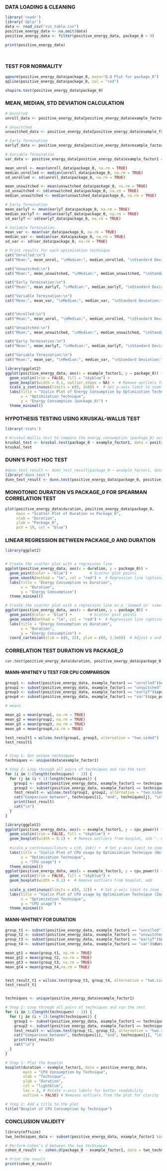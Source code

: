 ### DATA LOADING & CLEANING

```r
library('readr')
library('dplyr')
data <- read_csv("run_table.csv")
positive_energy_data <- na.omit(data)
positive_energy_data <- filter(positive_energy_data, package_0 > 0)

print(positive_energy_data)




```

### TEST FOR NORMALITY

```r

qqnorm(positive_energy_data$package_0, main="Q-Q Plot for package_0")
qqline(positive_energy_data$package_0, col = "red")

shapiro.test(positive_energy_data$package_0)

```

### MEAN, MEDIAN, STD DEVIATION CALCULATION

```r
# Unrolled
unroll_data <- positive_energy_data[positive_energy_data$example_factor1 == "unrolled", ]

# Unswitched
unswitched_data <- positive_energy_data[positive_energy_data$example_factor1 == "unswitched", ]

# Early Termination
earlyT_data <- positive_energy_data[positive_energy_data$example_factor1 == "earlyT", ]

# Variable Termination
var_data <- positive_energy_data[positive_energy_data$example_factor1 == "var", ]

mean_unrol <- mean(unroll_data$package_0, na.rm = TRUE)
median_unrolled <- median(unroll_data$package_0, na.rm = TRUE)
sd_unrolled <- sd(unroll_data$package_0, na.rm = TRUE)

mean_unswitched <- mean(unswitched_data$package_0, na.rm = TRUE)
sd_unswitched <- sd(unswitched_data$package_0, na.rm = TRUE)
median_unswitched <- median(unswitched_data$package_0, na.rm = TRUE)

# Early Termination
mean_earlyT <- mean(earlyT_data$package_0, na.rm = TRUE)
median_earlyT <- median(earlyT_data$package_0, na.rm = TRUE)
sd_earlyT <- sd(earlyT_data$package_0, na.rm = TRUE)

# Variable Termination
mean_var <- mean(var_data$package_0, na.rm = TRUE)
median_var <- median(var_data$package_0, na.rm = TRUE)
sd_var <- sd(var_data$package_0, na.rm = TRUE)

# Print results for each optimization technique
cat("Unrolled:\n")
cat("Mean:", mean_unrol, "\nMedian:", median_unrolled, "\nStandard Deviation:", sd_unrolled, "\n\n")

cat("Unswitched:\n")
cat("Mean:", mean_unswitched, "\nMedian:", median_unswitched, "\nStandard Deviation:", sd_unswitched, "\n\n")

cat("Early Termination:\n")
cat("Mean:", mean_earlyT, "\nMedian:", median_earlyT, "\nStandard Deviation:", sd_earlyT, "\n\n")

cat("Variable Termination:\n")
cat("Mean:", mean_var, "\nMedian:", median_var, "\nStandard Deviation:", sd_var, "\n")


cat("Unrolled:\n")
cat("Mean:", mean_unrol, "\nMedian:", median_unrolled, "\nStandard Deviation:", sd_unrolled, "\n\n")

cat("Unswitched:\n")
cat("Mean:", mean_unswitched, "\nMedian:", median_unswitched, "\nStandard Deviation:", sd_unswitched, "\n\n")

cat("Early Termination:\n")
cat("Mean:", mean_earlyT, "\nMedian:", median_earlyT, "\nStandard Deviation:", sd_earlyT, "\n\n")

cat("Variable Termination:\n")
cat("Mean:", mean_var, "\nMedian:", median_var, "\nStandard Deviation:", sd_var, "\n")

library(ggplot2)
ggplot(positive_energy_data, aes(x = example_factor1, y = package_0)) +
  geom_violin(trim = FALSE, fill = "skyblue") +
  geom_boxplot(width = 0.1, outlier.shape = NA) +  # Remove outliers from boxplot
  scale_y_continuous(limits = c(0, 2e8)) +  # Set y-axis limit to zoom in
  labs(title = "Violin Plot of Energy Consumption by Optimization Technique (No Outliers)",
       x = "Optimization Technique",
       y = "Energy Consumption (package_0)") +
  theme_minimal()


```

### HYPOTHESIS TESTING USING KRUSKAL-WALLIS TEST

```r
library('stats')

# Kruskal-Wallis test to compare the energy consumption (package_0) across optimization techniques (example_factor1)
kruskal_test <- kruskal.test(package_0 ~ example_factor1, data = positive_energy_data)
kruskal_test
```

### DUNN'S POST HOC TEST

```r
#dunn_test_result <- dunn_test_result(package_0 ~ example_factor1, data = positive_energy_data, method = "bonferroni")
library('dunn.test')
dunn_test_result <- dunn.test(positive_energy_data$package_0, positive_energy_data$example_factor1, method = "bonferroni")
```

### MONOTONIC DURATION VS PACKAGE_0 FOR SPEARMAN CORRELATION TEST

```r
plot(positive_energy_data$duration, positive_energy_data$package_0, 
     main = "Scatter Plot of Duration vs Package_0", 
     xlab = "Duration", 
     ylab = "Package_0", 
     pch = 19, col = "blue")
```

### LINEAR REGRESSION BETWEEN PACKAGE_0 AND DURATION

```r
library(ggplot2)


# Create the scatter plot with a regression line
ggplot(positive_energy_data, aes(x = duration, y = package_0)) +
  geom_point(color = "blue") +        # Scatter plot points
  geom_smooth(method = "lm", col = "red") +  # Regression line (optional)
  labs(title = "Energy Consumption vs Duration", 
       x = "Duration", 
       y = "Energy Consumption")
  theme_minimal()

# Create the scatter plot with a regression line as a 'zoomed in' view
ggplot(positive_energy_data, aes(x = duration, y = package_0)) +
  geom_point(color = "blue") +        # Scatter plot points
  geom_smooth(method = "lm", col = "red") +  # Regression line (optional)
  labs(title = "Energy Consumption vs Duration", 
       x = "Duration", 
       y = "Energy Consumption") +
  coord_cartesian(xlim = c(0, 15), ylim = c(0, 2.5e8))  # Adjust x and y axis limits
```

### CORRELATION TEST DURATION VS PACKAGE_0

```r
cor.test(positive_energy_data$duration, positive_energy_data$package_0, method = "spearman")
```

#### MANN-WHITNEY U TEST FOR CPU COMPARISON

```r
group1 <- subset(positive_energy_data, example_factor1 == "unrolled")$cpu_power
group2 <- subset(positive_energy_data, example_factor1 == "unswitched")$cpu_power
group3 <- subset(positive_energy_data, example_factor1 == "earlyT")$cpu_power
group4 <- subset(positive_energy_data, example_factor1 == "var")$cpu_power

# means

mean_g1 = mean(group1, na.rm = TRUE)
mean_g2 = mean(group2, na.rm = TRUE)
mean_g3 = mean(group3, na.rm = TRUE)
mean_g4 = mean(group4,na.rm = TRUE)

test_result1 = wilcox.test(group1, group3, alternative = "two.sided")
test_result1


# Step 1: Get unique techniques
techniques <- unique(data$example_factor1)

# Step 2: Loop through all pairs of techniques and run the test
for (i in 1:(length(techniques) - 1)) {
  for (j in (i + 1):length(techniques)) {
    group1 <- subset(positive_energy_data, example_factor1 == techniques[i])$cpu_power
    group2 <- subset(positive_energy_data, example_factor1 == techniques[j])$cpu_power
    test_result <- wilcox.test(group1, group2, alternative = "two.sided")
    cat("Comparison between", techniques[i], "and", techniques[j], "\n")
    print(test_result)
    cat("\n")
  }
}

library(ggplot2)
ggplot(positive_energy_data, aes(x = example_factor1, y = cpu_power)) +
  geom_violin(trim = FALSE, fill = "skyblue") +
  geom_boxplot(width = 0.1) +  # Remove outliers from boxplot, add ", outlier.shape = NA"
  
  #scale_y_continuous(limits = c(0, 2e8)) +  # Set y-axis limit to zoom in
  labs(title = "Violin Plot of CPU usage by Optimization Technique (No Outliers)",
       x = "Optimization Technique",
       y = "CPU usage") +
  theme_minimal()
ggplot(positive_energy_data, aes(x = example_factor1, y = cpu_power)) +
  geom_violin(trim = FALSE, fill = "skyblue") +
  geom_boxplot(width = 0.1) +  # Remove outliers from boxplot, add 
  
  scale_y_continuous(limits = c(0, 12)) +  # Set y-axis limit to zoom in
  labs(title = "Violin Plot of CPU usage by Optimization Technique (Zoomed in)",
       x = "Optimization Technique",
       y = "CPU usage") +
  theme_minimal()

```

#### MANN-WHITNEY FOR DURATION

```r
group_t1 <- subset(positive_energy_data, example_factor1 == "unrolled")$duration
group_t2 <- subset(positive_energy_data, example_factor1 == "unswitched")$duration
group_t3 <- subset(positive_energy_data, example_factor1 == "earlyT")$duration
group_t4 <- subset(positive_energy_data, example_factor1 == "var")$duration

mean_gt1 = mean(group_t1, na.rm = TRUE)
mean_gt2 = mean(group_t2, na.rm = TRUE)
mean_gt3 = mean(group_t3, na.rm = TRUE)
mean_gt4 = mean(group_t4,na.rm = TRUE)


test_result_t1 = wilcox.test(group_t3, group_t4, alternative = "two.sided")
test_result_t1


techniques <- unique(positive_energy_data$example_factor1)

# Step 2: Loop through all pairs of techniques and run the test
for (i in 1:(length(techniques) - 1)) {
  for (j in (i + 1):length(techniques)) {
    group1 <- subset(positive_energy_data, example_factor1 == techniques[i])$duration
    group2 <- subset(positive_energy_data, example_factor1 == techniques[j])$duration
    test_result <- wilcox.test(group_t1, group_t2, alternative = "two.sided")
    cat("Comparison between", techniques[i], "and", techniques[j], "\n")
    print(test_result)
    cat("\n")
  }
}

# Step 1: Plot the boxplot
boxplot(duration ~ example_factor1, data = positive_energy_data,
        main = "CPU Consumption by Technique",
        xlab = "Technique",
        ylab = "Duration",
        col = "lightblue",
        las = 2, # Rotate x-axis labels for better readability
        outline = FALSE) # Removes outliers from the plot for clarity

# Step 2: Add a title to the plot
title("Boxplot of CPU Consumption by Technique")
```

### CONCLUSION VALIDITY

```r
library(effsize)
two_techniques_data <- subset(positive_energy_data, example_factor1 %in% c("unrolled", "unswitched"))

# Perform Cohen's d between the two techniques
cohen_d_result <- cohen.d(package_0 ~ example_factor1, data = two_techniques_data)

# Print the result
print(cohen_d_result)

```
